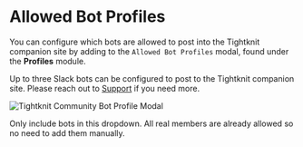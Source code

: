 
# Allowed Bot Profiles

You can configure which bots are allowed to post into the Tightknit companion site by adding to the `Allowed Bot Profiles` modal, found under the **Profiles** module.

Up to three Slack bots can be configured to post to the Tightknit companion site. Please reach out to [Support](mailto:support@tightknit.ai) if you need more.

![Tightknit Community Bot Profile Modal](/slack-administration/community-bot-profile-modal.png)

<Callout type="info" emoji="ℹ️">
  Only include bots in this dropdown. All real members are already allowed so no
  need to add them manually.
</Callout>
